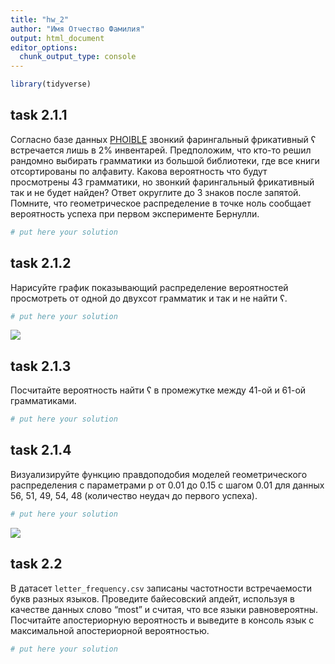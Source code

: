 ```yaml
---
title: "hw_2"
author: "Имя Отчество Фамилия"
output: html_document
editor_options: 
  chunk_output_type: console
---
```


```r
library(tidyverse)
```


## task 2.1.1

Согласно базе данных [PHOIBLE](https://phoible.org/) звонкий фарингальный фрикативный ʕ встречается лишь в 2% инвентарей. Предположим, что кто-то решил рандомно выбирать грамматики из большой библиотеки, где все книги отсортированы по алфавиту. Какова вероятность что будут просмотрены 43 грамматики, но звонкий фарингальный фрикативный так и не будет найден? Ответ округлите до 3 знаков после запятой. Помните, что геометрическое распределение в точке ноль сообщает вероятность успеха при первом эксперименте Бернулли.

```r
# put here your solution
```

## task 2.1.2

Нарисуйте график показывающий распределение вероятностей просмотреть от одной до двухсот грамматик и так и не найти ʕ. 

```r
# put here your solution
```

![](task_2.1.2.png)

## task 2.1.3

Посчитайте вероятность найти ʕ в промежутке между 41-ой и 61-ой грамматиками.

```r
# put here your solution
```

## task 2.1.4

Визуализируйте функцию правдоподобия моделей геометрического распределения с параметрами p от 0.01 до 0.15 с шагом 0.01 для данных 56, 51, 49, 54, 48 (количество неудач до первого успеха).

```r
# put here your solution
```

![](task_2.1.4.png)

## task 2.2

В датасет `letter_frequency.csv` записаны частотности встречаемости букв разных языков. Проведите байесовский апдейт, используя в качестве данных слово "most" и считая, что все языки равновероятны. Посчитайте апостериорную вероятность и выведите в консоль язык с максимальной апостериорной вероятностью.

```r
# put here your solution
```
